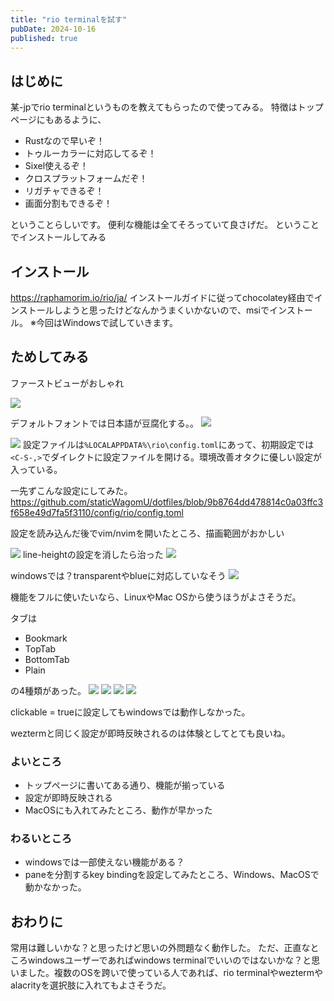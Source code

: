 ```yaml
---
title: "rio terminalを試す"
pubDate: 2024-10-16
published: true
---
```


## はじめに
某-jpでrio terminalというものを教えてもらったので使ってみる。
特徴はトップページにもあるように、
- Rustなので早いぞ！
- トゥルーカラーに対応してるぞ！
- Sixel使えるぞ！
- クロスプラットフォームだぞ！
- リガチャできるぞ！
- 画面分割もできるぞ！

ということらしいです。
便利な機能は全てそろっていて良さげだ。
ということでインストールしてみる

## インストール
https://raphamorim.io/rio/ja/
インストールガイドに従ってchocolatey経由でインストールしようと思ったけどなんかうまくいかないので、msiでインストール。
※今回はWindowsで試していきます。

## ためしてみる
ファーストビューがおしゃれ

![](/images/blog/2024-10-16/Pasted_image_20241015221132.png)

デフォルトフォントでは日本語が豆腐化する。。
![](/images/blog/2024-10-16/Pasted_image_20241015221213.png)

![](/images/blog/2024-10-16/Pasted_image_20241015221237.png)
設定ファイルは`%LOCALAPPDATA%\rio\config.toml`にあって、初期設定では`<C-S-,>`でダイレクトに設定ファイルを開ける。環境改善オタクに優しい設定が入っている。

一先ずこんな設定にしてみた。
https://github.com/staticWagomU/dotfiles/blob/9b8764dd478814c0a03ffc3f658e49d7fa5f3110/config/rio/config.toml

設定を読み込んだ後でvim/nvimを開いたところ、描画範囲がおかしい

![](/images/blog/2024-10-16/Pasted_image_20241015222615.png)
line-heightの設定を消したら治った
![](/images/blog/2024-10-16/Pasted_image_20241016085854.png)

windowsでは？transparentやblueに対応していなそう
![](/images/blog/2024-10-16/Pasted_image_20241015222802.png)

機能をフルに使いたいなら、LinuxやMac OSから使うほうがよさそうだ。

タブは
- Bookmark
- TopTab
- BottomTab
- Plain

の4種類があった。
![](/images/blog/2024-10-16/Pasted_image_20241016134643.png)
![](/images/blog/2024-10-16/Pasted_image_20241016134626.png)
![](/images/blog/2024-10-16/Pasted_image_20241016134637.png)
![](/images/blog/2024-10-16/Pasted_image_20241016134646.png)

clickable = trueに設定してもwindowsでは動作しなかった。

weztermと同じく設定が即時反映されるのは体験としてとても良いね。

### よいところ

- トップページに書いてある通り、機能が揃っている
- 設定が即時反映される
- MacOSにも入れてみたところ、動作が早かった

### わるいところ

- windowsでは一部使えない機能がある？
- paneを分割するkey bindingを設定してみたところ、Windows、MacOSで動かなかった。


## おわりに

常用は難しいかな？と思ったけど思いの外問題なく動作した。
ただ、正直なところwindowsユーザーであればwindows terminalでいいのではないかな？と思いました。複数のOSを跨いで使っている人であれば、rio terminalやweztermやalacrityを選択肢に入れてもよさそうだ。
